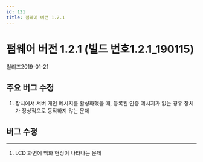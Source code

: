 ```yaml
---
id: 121
title: 펌웨어 버전 1.2.1
---
```


# 펌웨어 버전 1.2.1 (빌드 번호1.2.1_190115)

릴리즈<Separator/>2019-01-21

## 주요 버그 수정

1. 장치에서 서버 개인 메시지를 활성화했을 때, 등록된 인증 메시지가 없는 경우 장치가 정상적으로 동작하지 않는 문제

## 버그 수정

---

<BugLists>

1. LCD 화면에 백화 현상이 나타나는 문제

</BugLists>